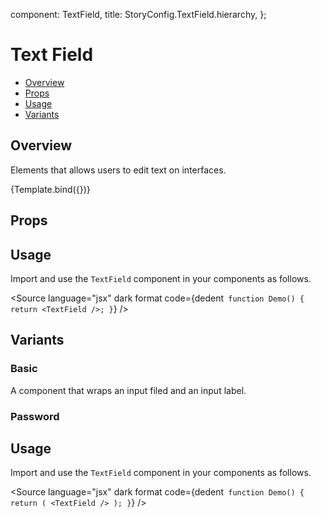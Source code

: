 
  component: TextField,
  title: StoryConfig.TextField.hierarchy,
};

<Meta title={meta.title} component={meta.component} />


# Text Field

- [Overview](#overview)
- [Props](#props)
- [Usage](#usage)
- [Variants](#variants)

## Overview

Elements that allows users to edit text on interfaces.

<Canvas>
  <Story name="Overview" args={{label: 'Username', placeholder: 'Enter your username'}}>
    {Template.bind({})}
  </Story>
</Canvas>

## Props

<ArgsTable story="Overview" />

## Usage

Import and use the `TextField` component in your components as follows.

<Source
  language="jsx"
  dark
  format
  code={dedent`
function Demo() {
  return <TextField />;
}`}
/>

## Variants

### Basic

A component that wraps an input filed and an input label.

<Canvas>
  <Story name="Basic" args={{label: 'Username', placeholder: 'Enter your username'}} />
</Canvas>

### Password

<Canvas>
  <Story name="Password" args={{
    label: 'Password', 
    placeholder: 'Enter your password', 
    type: 'password', 
    id: 'password', 
    criteria: [
      'More than 8 characters', 
      'Atleast one uppercase and lowercase letter', 
      'Atleast one number', 
      'Atleast one of the symbols #@!$%'
    ]
    }} />
</Canvas>

## Usage

Import and use the `TextField` component in your components as follows.

<Source
  language="jsx"
  dark
  format
  code={dedent`
function Demo() {
  return (
    <TextField />
  );
}`}
/>
